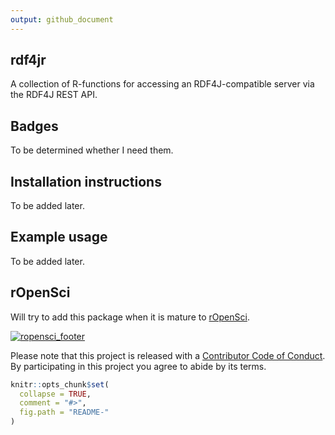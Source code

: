 ```yaml
---
output: github_document
---
```

## rdf4jr

A collection of R-functions for accessing an RDF4J-compatible server via the RDF4J REST API.

## Badges

To be determined whether I need them.

## Installation instructions

To be added later.

## Example usage

To be added later.

## rOpenSci

Will try to add this package when it is mature to [rOpenSci](http://www.ropensci.org).

[![ropensci_footer](http://ropensci.org/public_images/github_footer.png)](http://ropensci.org)

Please note that this project is released with a [Contributor Code of Conduct](CONDUCT.md). By participating in this project you agree to abide by its terms.

<!-- README.md i generated from README.Rmd. Please edit that file -->

```r
knitr::opts_chunk$set(
  collapse = TRUE,
  comment = "#>",
  fig.path = "README-"
)
```
